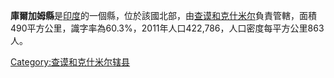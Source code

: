 '''庫爾加姆縣'''是[[印度|印度]]的一個縣，位於該國北部，由[[查谟和克什米尔_(中央直辖区)|查谟和克什米尔]]負責管轄，面積490平方公里，識字率為60.3%，2011年人口422,786，人口密度每平方公里863人。

{{Coord|33|38|24|N|75|01|12|E|region:IN-JK_type:adm2nd_source:kolossus-nowiki|display=title}}

{{Jammu and Kashmir}}
{{印度行政区划小作品}}

[[Category:查谟和克什米尔辖县|Category:查谟和克什米尔辖县]]